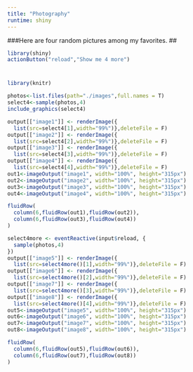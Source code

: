 ```yaml
---
title: "Photography"
runtime: shiny
---
```




###Here are four random pictures among my favorites.
##

``` r
library(shiny)
actionButton("reload","Show me 4 more")

```

#

``` r
library(knitr)

photos<-list.files(path="./images",full.names = T)
select4<-sample(photos,4)  
include_graphics(select4)

output[["image1"]] <- renderImage({
  list(src=select4[1],width="99%")},deleteFile = F)
output[["image2"]] <- renderImage({
  list(src=select4[2],width="99%")},deleteFile = F)
output[["image3"]] <- renderImage({
  list(src=select4[3],width="99%")},deleteFile = F)
output[["image4"]] <- renderImage({
  list(src=select4[4],width="99%")},deleteFile = F)
out1<-imageOutput("image1", width="100%", height="315px")
out2<-imageOutput("image2", width="100%", height="315px")
out3<-imageOutput("image3", width="100%", height="315px")
out4<-imageOutput("image4", width="100%", height="315px")

fluidRow(
  column(6,fluidRow(out1),fluidRow(out2)),
  column(6,fluidRow(out3),fluidRow(out4))
)

select4more <- eventReactive(input$reload, {
  sample(photos,4)
})
output[["image5"]] <- renderImage({
  list(src=select4more()[1],width="99%")},deleteFile = F)
output[["image6"]] <- renderImage({
  list(src=select4more()[2],width="99%")},deleteFile = F)
output[["image7"]] <- renderImage({
  list(src=select4more()[3],width="99%")},deleteFile = F)
output[["image8"]] <- renderImage({
  list(src=select4more()[4],width="99%")},deleteFile = F)
out5<-imageOutput("image5", width="100%", height="315px")
out6<-imageOutput("image6", width="100%", height="315px")
out7<-imageOutput("image7", width="100%", height="315px")
out8<-imageOutput("image8", width="100%", height="315px")

fluidRow(
  column(6,fluidRow(out5),fluidRow(out6)),
  column(6,fluidRow(out7),fluidRow(out8))
)

```


